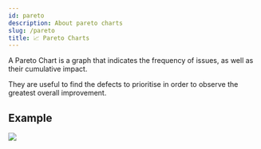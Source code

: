 ```yaml
---
id: pareto
description: About pareto charts
slug: /pareto
title: 📈 Pareto Charts
---
```


<p className="grey">A Pareto Chart is a graph that indicates the frequency of issues, as well as their cumulative impact.</p>

They are useful to find the defects to prioritise in order to observe the greatest overall improvement.

## Example
![](/img/pareto.png)